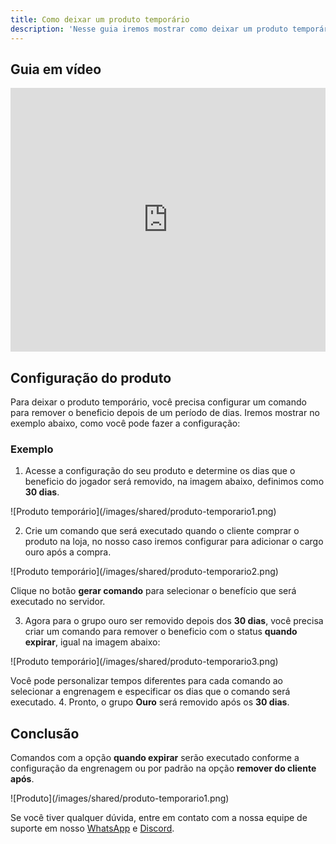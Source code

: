 ```yaml
---
title: Como deixar um produto temporário
description: 'Nesse guia iremos mostrar como deixar um produto temporário, utilizando a plataforma da CentralCart.'
---
```


## Guia em vídeo

<iframe
  width="100%"
  height="422"
  src="https://www.youtube.com/embed/Pqa9rhV7eEs?si=yOlWsDrUVw-uMSzX"
  title="YouTube video player"
  frameborder="0"
  allow="accelerometer; autoplay; clipboard-write; encrypted-media; gyroscope; picture-in-picture"
  allowfullscreen
></iframe>

## Configuração do produto
Para deixar o produto temporário, você precisa configurar um comando para remover o beneficio depois de um período de dias. Iremos mostrar no exemplo abaixo, como você pode fazer a configuração:

### Exemplo

1. Acesse a configuração do seu produto e determine os dias que o beneficio do jogador será removido, na imagem abaixo, definimos como **30 dias**.

<Frame>
  ![Produto temporário](/images/shared/produto-temporario1.png)
</Frame>

2. Crie um comando que será executado quando o cliente comprar o produto na loja, no nosso caso iremos configurar para adicionar o cargo ouro após a compra.

<Frame>
  ![Produto temporário](/images/shared/produto-temporario2.png)
</Frame>

<Check>Clique no botão **gerar comando** para selecionar o benefício que será executado no servidor.</Check>

3. Agora para o grupo ouro ser removido depois dos **30 dias**, você precisa criar um comando para remover o beneficio com o status **quando expirar**, igual na imagem abaixo:

<Frame>
  ![Produto temporário](/images/shared/produto-temporario3.png)
</Frame>

<Note>Você pode personalizar tempos diferentes para cada comando ao selecionar a engrenagem e especificar os dias que o comando será executado. </Note>
4. Pronto, o grupo **Ouro** será removido após os **30 dias**.

## Conclusão
Comandos com a opção **quando expirar** serão executado conforme a configuração da engrenagem ou por padrão na opção **remover do cliente após**.

<Frame>
  ![Produto](/images/shared/produto-temporario1.png)
</Frame>

<Check>Se você tiver qualquer dúvida, entre em contato com a nossa equipe de suporte
em nosso [WhatsApp](https://api.whatsapp.com/send/?phone=5515992647447&text=Ol%C3%A1%2C+tenho+d%C3%BAvidas+sobre+a+CentralCart&type=phone_number&app_absent=0) 
e [Discord](https://centralcart.com.br/discord).</Check>
